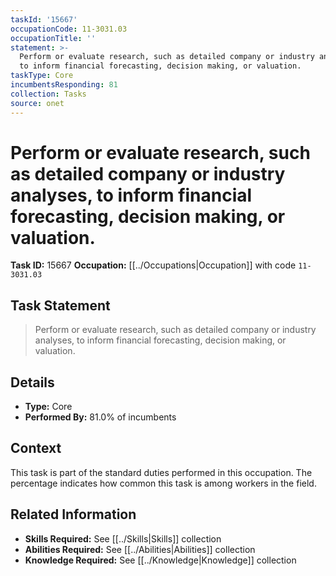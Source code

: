 ```yaml
---
taskId: '15667'
occupationCode: 11-3031.03
occupationTitle: ''
statement: >-
  Perform or evaluate research, such as detailed company or industry analyses,
  to inform financial forecasting, decision making, or valuation.
taskType: Core
incumbentsResponding: 81
collection: Tasks
source: onet
---
```

# Perform or evaluate research, such as detailed company or industry analyses, to inform financial forecasting, decision making, or valuation.

**Task ID:** 15667
**Occupation:** [[../Occupations|Occupation]] with code `11-3031.03`

## Task Statement

> Perform or evaluate research, such as detailed company or industry analyses, to inform financial forecasting, decision making, or valuation.

## Details

- **Type:** Core
- **Performed By:** 81.0% of incumbents

## Context

This task is part of the standard duties performed in this occupation. The percentage indicates how common this task is among workers in the field.

## Related Information

- **Skills Required:** See [[../Skills|Skills]] collection
- **Abilities Required:** See [[../Abilities|Abilities]] collection
- **Knowledge Required:** See [[../Knowledge|Knowledge]] collection
